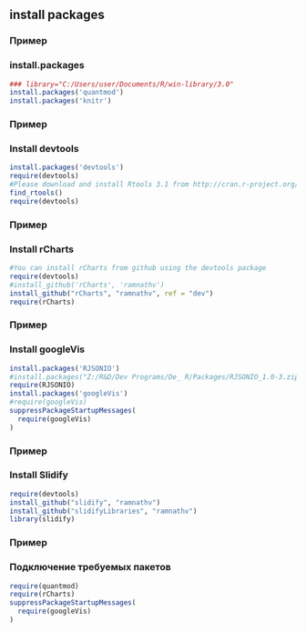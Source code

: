 ## install packages 

### Пример
### install.packages
```r
### library="C:/Users/user/Documents/R/win-library/3.0"
install.packages('quantmod')
install.packages('knitr')
```

### Пример
### Install devtools
```r
install.packages('devtools')
require(devtools)
#Please download and install Rtools 3.1 from http://cran.r-project.org/bin/windows/Rtools/ and then run find_rtools().
find_rtools()
require(devtools)
```

### Пример
### Install rCharts
```r
#You can install rCharts from github using the devtools package
require(devtools)
#install_github('rCharts', 'ramnathv')
install_github("rCharts", "ramnathv", ref = "dev")
require(rCharts)
```

### Пример
### Install googleVis
```r
install.packages('RJSONIO')
#install.packages("Z:/R&D/Dev Programs/De_ R/Packages/RJSONIO_1.0-3.zip", repos = NULL)
require(RJSONIO)
install.packages('googleVis')
#require(googleVis)
suppressPackageStartupMessages(
  require(googleVis)
)
```

### Пример
### Install Slidify
```r
require(devtools)
install_github("slidify", "ramnathv")
install_github("slidifyLibraries", "ramnathv")
library(slidify)
```

### Пример
### Подключение требуемых пакетов
```r
require(quantmod)
require(rCharts)
suppressPackageStartupMessages(
  require(googleVis)
)
```